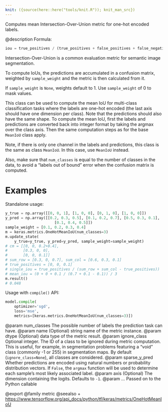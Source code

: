 ```yaml
---
knit: ({source(here::here("tools/knit.R")); knit_man_src})
---
```

Computes mean Intersection-Over-Union metric for one-hot encoded labels.

@description
Formula:

```python
iou = true_positives / (true_positives + false_positives + false_negatives)
```
Intersection-Over-Union is a common evaluation metric for semantic image
segmentation.

To compute IoUs, the predictions are accumulated in a confusion matrix,
weighted by `sample_weight` and the metric is then calculated from it.

If `sample_weight` is `None`, weights default to 1.
Use `sample_weight` of 0 to mask values.

This class can be used to compute the mean IoU for multi-class
classification tasks where the labels are one-hot encoded (the last axis
should have one dimension per class). Note that the predictions should also
have the same shape. To compute the mean IoU, first the labels and
predictions are converted back into integer format by taking the argmax over
the class axis. Then the same computation steps as for the base `MeanIoU`
class apply.

Note, if there is only one channel in the labels and predictions, this class
is the same as class `MeanIoU`. In this case, use `MeanIoU` instead.

Also, make sure that `num_classes` is equal to the number of classes in the
data, to avoid a "labels out of bound" error when the confusion matrix is
computed.

# Examples
Standalone usage:

```python
y_true = np.array([[0, 0, 1], [1, 0, 0], [0, 1, 0], [1, 0, 0]])
y_pred = np.array([[0.2, 0.3, 0.5], [0.1, 0.2, 0.7], [0.5, 0.3, 0.1],
                      [0.1, 0.4, 0.5]])
sample_weight = [0.1, 0.2, 0.3, 0.4]
m = keras.metrics.OneHotMeanIoU(num_classes=3)
m.update_state(
    y_true=y_true, y_pred=y_pred, sample_weight=sample_weight)
# cm = [[0, 0, 0.2+0.4],
#       [0.3, 0, 0],
#       [0, 0, 0.1]]
# sum_row = [0.3, 0, 0.7], sum_col = [0.6, 0.3, 0.1]
# true_positives = [0, 0, 0.1]
# single_iou = true_positives / (sum_row + sum_col - true_positives))
# mean_iou = (0 + 0 + 0.1 / (0.7 + 0.1 - 0.1)) / 3
m.result()
# 0.048
```

Usage with `compile()` API:

```python
model.compile(
    optimizer='sgd',
    loss='mse',
    metrics=[keras.metrics.OneHotMeanIoU(num_classes=3)])
```

@param num_classes The possible number of labels the prediction task can have.
@param name (Optional) string name of the metric instance.
@param dtype (Optional) data type of the metric result.
@param ignore_class Optional integer. The ID of a class to be ignored during
    metric computation. This is useful, for example, in segmentation
    problems featuring a "void" class (commonly -1 or 255) in
    segmentation maps. By default (`ignore_class=None`), all classes are
    considered.
@param sparse_y_pred Whether predictions are encoded using natural numbers or
    probability distribution vectors. If `False`, the `argmax`
    function will be used to determine each sample's most likely
    associated label.
@param axis (Optional) The dimension containing the logits. Defaults to `-1`.
@param ... Passed on to the Python callable

@export
@family metric
@seealso
+ <https://www.tensorflow.org/api_docs/python/tf/keras/metrics/OneHotMeanIoU>
